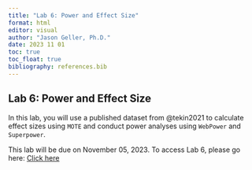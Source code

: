 ```yaml
---
title: "Lab 6: Power and Effect Size"
format: html
editor: visual
author: "Jason Geller, Ph.D."
date: 2023 11 01
toc: true
toc_float: true
bibliography: references.bib
---
```


## Lab 6: Power and Effect Size

In this lab, you will use a published dataset from @tekin2021 to
calculate effect sizes using `MOTE` and conduct power analyses using
`WebPower` and `Superpower`.

This lab will be due on November 05, 2023. To access Lab 6, please go
here: [Click here](https://classroom.github.com/a/qxP4LfB1)
